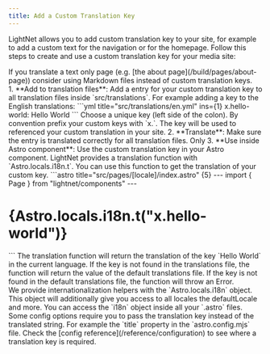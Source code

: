 ```yaml
---
title: Add a Custom Translation Key
---
```




LightNet allows you to add custom translation key to your site, for example to add a custom text 
for the navigation or for the homepage.
Follow this steps to create and use a custom translation key for your media site:

<Aside type="tip">
If you translate a text only page (e.g. [the about page](/build/pages/about-page)) consider using Markdown files instead of custom translation keys.
</Aside>

<Steps>
1. **Add to translation files**: Add a entry for your custom translation key to all translation files inside `src/translations`.
    For example adding a key to the English translations:
    ```yml title="src/translations/en.yml" ins={1}   
    x.hello-world: Hello World
    ```
    Choose a unique key (left side of the colon). By convention prefix your custom keys with `x.`. 
    The key will be used to referenced your custom translation in your site.
2. **Translate**: Make sure the entry is translated correctly for all translation files. Only 
3. **Use inside Astro component**: Use the custom translation key in your Astro component. LightNet provides a translation function with `Astro.locals.i18n.t`. 
    You can use this function to get the translation of your custom key.
    ```astro title="src/pages/[locale]/index.astro" {5}
    ---
    import { Page } from "lightnet/components"
    ---
    <Page>
        <h1>{Astro.locals.i18n.t("x.hello-world")}</h1>
    </Page>
    ```
    The translation function will return the translation of the key `Hello World` in the current language.
    If the key is not found in the translations file, the function will return the value of the default translations file.
    If the key is not found in the default translations file, the function will throw an Error.
    <Aside type="tip">
        We provide internationalization helpers with the `Astro.locals.i18n` object. This object will additionally give you access to all 
        locales the defaultLocale and more. You can access the `i18n` object inside all your `.astro` files.
    </Aside>
    Some config options require you to pass the translation key instead of the translated string. For example the `title` property in the `astro.config.mjs` file.
    Check the [config reference](/reference/configuration) to see where a translation key is required.
</Steps>